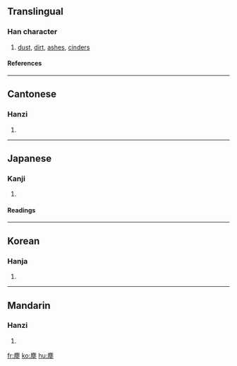 {{see|尘}}

==Translingual==
===Han character===
{{Han char|rn=32|rad=土|as=11|sn=14|four=0021<sub>4</sub>|canj=戈心土 (IPG)}}
# [[dust]], [[dirt]], [[ashes]], [[cinders]]
====References====
{{Han ref|kx=0236.380|dkj=05388|dj=0475.040|hdz=10482.030|uh=5875|ud=22645|bh=B9D0|bd=47568}}
----
==Cantonese==
===Hanzi===
{{yue-hanzi|jyut=|y=chan4}}
# {{defn|Cantonese}}
----
==Japanese==
===Kanji===
{{ja-kanji|grade=|rs=土11}}
# {{defn|Japanese}} 
====Readings====
{{ja-readings|on=[[じん]] (jin)|kun=[[ちり]] (chiri)}}
----
==Korean==
===Hanja===
{{ko-hanja|hangeul=진|rv=jin|mr=chin}}
# {{defn|Korean}}
----
==Mandarin==
===Hanzi===
{{cmn-hanzi|sim=尘|pin=[[chén]] (chen2)|wg=ch'en<sup>2</sup>}}
# {{defn|Mandarin}}

[[fr:塵]]
[[ko:塵]]
[[hu:塵]]